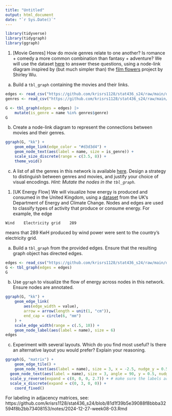 ```yaml
---
title: "Untitled"
output: html_document
date: "`r Sys.Date()`"
---
```


```r
library(tidyverse)
library(tidygraph)
library(ggraph)
```

1. [Movie Genres] How do movie genres relate to one another? Is romance + comedy
a more common combination than fantasy + adventure? We will use the dataset
[here](https://github.com/krisrs1128/stat436_s24/raw/main/data/movie_links.csv)
to answer these questions, using a node-link diagram inspired by (but much
simpler than) the [film flowers](https://observablehq.com/@sxywu/introduction-to-svg-and-d3-js) project
by Shirley Wu.

a. Build a `tbl_graph` containing the movies and their links.

```r
edges <- read_csv("https://github.com/krisrs1128/stat436_s24/raw/main/data/movie_links.csv")
genres <- read_csv("https://github.com/krisrs1128/stat436_s24/raw/main/data/genres.csv")

G <- tbl_graph(edges = edges) |>
    mutate(is_genre = name %in% genres$genre)
G
```

b. Create a node-link diagram to represent the connections between movies and
their genres.

```r
ggraph(G, "kk") +
    geom_edge_link(edge_color = "#d3d3d4") +
    geom_node_text(aes(label = name, size = is_genre)) +
    scale_size_discrete(range = c(3.5, 8)) +
    theme_void()

```


c. A list of all the genres in this network is available
[here](https://github.com/krisrs1128/stat992_f23/blob/main/activities/week9/genres.csv).
Design a strategy to distinguish between genres and movies, and justify your
choice of visual encodings. _Hint: Mutate the nodes in the `tbl_graph`._



1. [UK Energy Flow] We will visualize how energy is produced and consumed in the
United Kingdom, using a [dataset](https://github.com/krisrs1128/stat436_s24/raw/main/data/energy.csv) from the UK's Department of Energy and Climate
Change. Nodes and edges are used to classify types of activity that produce or
consume energy. For example, the edge

```
Wind    Electricity grid    289 
```

means that 289 KwH produced by wind power were sent to the country's electricity grid.

a. Build a `tbl_graph` from the provided edges. Ensure that the resulting
graph object has directed edges.

```r
edges <- read_csv("https://github.com/krisrs1128/stat436_s24/raw/main/data/energy.csv")
G <- tbl_graph(edges = edges)
G
```

b. Use `ggraph` to visualize the flow of energy across nodes in this
network. Ensure nodes are annotated.

```r
ggraph(G, "kk") +
    geom_edge_link(
        aes(edge_width = value),
        arrow = arrow(length = unit(1, "cm")),
        end_cap = circle(6, "mm")
    ) +
    scale_edge_width(range = c(.5, 10)) +
    geom_node_label(aes(label = name), size = 6)
edges
```

c. Experiment with several layouts. Which do you find most useful? Is there
an alternative layout you would prefer? Explain your reasoning.

```r
ggraph(G, "matrix") +
    geom_edge_tile() +
    geom_node_text(aes(label = name), size = 3, x = -2.5, nudge_y = 0.5, hjust = 0) +
  geom_node_text(aes(label = name), size = 3, angle = 90, y = 0.5, nudge_x = -0.5, hjust = 0) +
  scale_y_reverse(expand = c(0, 0, 0, 2.7)) + # make sure the labels aren't hidden
  scale_x_discrete(expand = c(0, 3, 0, 0)) +
    coord_fixed()
```

For labeling in adjacency matrices, see: https://github.com/krisrs1128/stat436_s24/blob/81d1f39b5e39088f8bbba32594f8b2bb73408153/notes/2024-12-27-week08-03.Rmd